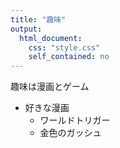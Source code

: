 ```yaml
---
title: "趣味"
output:
  html_document:
    css: "style.css"
    self_contained: no
---
```



趣味は漫画とゲーム  

- 好きな漫画
  - ワールドトリガー
  - 金色のガッシュ